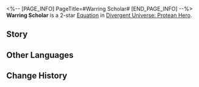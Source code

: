 <%-- [PAGE_INFO]
PageTitle=#Warring Scholar#
[END_PAGE_INFO] --%>
{{Equation Infobox
|period   = Protean Hero
|rarity   = 2
|path1    = Erudition*4
|path2    = The Hunt*2
|effect   = When any ally target Breaks any enemy target's Weakness, Charges "{{Extra Effect|Brain in a Vat|61000044}}" by {{Color|h|20%}} and regenerates Energy equal to {{Color|h|10%}} of Max Energy. After defeating any enemy target, regenerates Energy equal to {{Color|h|60%}} of Max Energy.
|mentions = Cerces; Nikador
}}
'''Warring Scholar''' is a 2-star [[Divergent Universe: Protean Hero/Equations|Equation]] in [[Divergent Universe: Protean Hero]].

==Story==
{{Description|Metitalus, a dual emblem of pride and shame for us Nodists.<br />He is our pride, for this scholar has golden blood in his veins.<br />His ingenious ideas continue to inspire successors across generations, centuries after his time.<br />In his skilled hands, raw iron and ropes were transformed into walking machines.<br />Due to his contributions, engineering textbooks doubled in size.<br />He is also a shame as he did not use his creations to benefit society<br />And chose instead to engage in the Chrysos War.<br />The wisdom of Cerces forged the lethal spears of Nikador,<br />Destroying countless city-states to ruins with his inventions.<br />Ultimately, he and his creations were both consumed by flames.<br />Now, only by deciphering those cryptic, intricate manuscripts<br />Can one catch a glimpse of his astonishing talent and unyielding ambition.}}
<!--
==Gameplay Notes==
* 
-->
==Other Languages==
{{Other Languages
|en   = Warring Scholar
|zhs  = 兵戈学者
|zht  = 兵戈學者
|ja   = {{Rubi|戦争学者|せんそうがくしゃ}}
|ko   = 전쟁 학자
|es   = Erudito de la guerra
|fr   = Savant guerrier
|ru   = Военный учёный
|th   = นักวิชาการอาวุธ
|vi   = Học Giả Chiến Tranh
|de   = Kriegsgelehrter
|id   = Warring Scholar
|pt   = Erudito da Guerra
}}

==Change History==
{{Change History|3.1}}